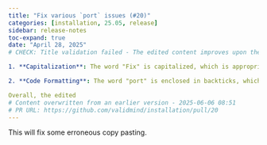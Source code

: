 ```yaml
---
title: "Fix various `port` issues (#20)"
categories: [installation, 25.05, release]
sidebar: release-notes
toc-expand: true
date: "April 28, 2025"
# CHECK: Title validation failed - The edited content improves upon the original by making a few key changes:

1. **Capitalization**: The word "Fix" is capitalized, which is appropriate for the beginning of a sentence or a title.

2. **Code Formatting**: The word "port" is enclosed in backticks, which is a common convention to indicate code or technical terms. This helps to clarify that "port" is a specific term or variable, making the content more precise and professional.

Overall, the edited
# Content overwritten from an earlier version - 2025-06-06 08:51
# PR URL: https://github.com/validmind/installation/pull/20
---
```


This will fix some erroneous copy pasting.
